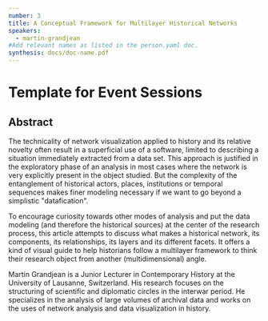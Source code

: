 ```yaml
---
number: 3
title: A Conceptual Framework for Multilayer Historical Networks
speakers:
  - martin-grandjean
#Add relevant names as listed in the person.yaml doc.
synthesis: docs/doc-name.pdf
---
```


# Template for Event Sessions

## Abstract

The technicality of network visualization applied to history and its relative
novelty often result in a superficial use of a software, limited to describing a
situation immediately extracted from a data set. This approach is justified in
the exploratory phase of an analysis in most cases where the network is very
explicitly present in the object studied. But the complexity of the entanglement
of historical actors, places, institutions or temporal sequences makes finer
modeling necessary if we want to go beyond a simplistic "datafication".

To encourage curiosity towards other modes of analysis and put the data modeling
(and therefore the historical sources) at the center of the research process,
this article attempts to discuss what makes a historical network, its
components, its relationships, its layers and its different facets. It offers a
kind of visual guide to help historians follow a multilayer framework to think
their research object from another (multidimensional) angle.

<Download download="docs/doc-name.pdf" />
<Speakers>
<Speaker speaker="martin-grandjean">

Martin Grandjean is a Junior Lecturer in Contemporary History at the University
of Lausanne, Switzerland. His research focuses on the structuring of scientific
and diplomatic circles in the interwar period. He specializes in the analysis of
large volumes of archival data and works on the uses of network analysis and
data visualization in history.

</Speaker>

</Speakers>
